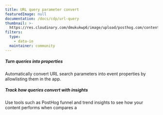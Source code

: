 ```yaml
---
title: URL query parameter convert
featuredImage: null
documentation: /docs/cdp/url-query
thumbnail: >-
  https://res.cloudinary.com/dmukukwp6/image/upload/posthog.com/contents/cdp/thumbnails/url-query.png
filters:
  type:
    - data-in
  maintainer: community
---
```


<Section
    divider={false}
    title="Convert URL query parameters into event properties, to enable simple URL comparisons"
    size="full"
    cols={2}
>
    <div>
        <h5>Turn queries into properties</h5>
        <p>Automatically convert URL search parameters into event properties by allowlisting them in the app.</p>
    </div>
    <div>
        <h5>Track how queries convert with insights</h5>
        <p>Use tools such as PostHog funnel and trend insights to see how your content performs when compares a</p>
    </div>
</Section>

<TutorialsSlider topic="url-query" />

<Documentation />

